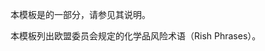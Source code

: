 {{Documentation subpage}}
本模板是{{tl|Chembox}}的一部分，请参见其说明。

本模板列出欧盟委员会规定的化学品风险术语（Rish Phrases）。
<includeonly>
[[Category:化学信息框模板|{{PAGENAME}}]]
</includeonly>